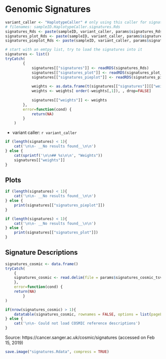 # Genomic Signatures

```r
variant_caller <- "HaplotypeCaller" # only using this caller for signatures right now, should be embedded in filename
# filenames: sampleID.HaplotypeCaller.signatures.Rds
signatures_Rds <- paste(sampleID, variant_caller, params$signatures_Rds, sep = '.')[1] 
signatures_plot_Rds <- paste(sampleID, variant_caller, params$signatures_plot_Rds, sep = '.')[1]
signatures_pieplot_Rds <- paste(sampleID, variant_caller, params$signatures_pieplot_Rds, sep = '.')[1]

# start with an emtpy list, try to load the signatures into it
signatures <- list()
tryCatch(
        {
            signatures[["signatures"]] <- readRDS(signatures_Rds)
            signatures[["signatures_plot"]] <- readRDS(signatures_plot_Rds)
            signatures[["signatures_pieplot"]] <- readRDS(signatures_pieplot_Rds)
            
            weights <- as.data.frame(t(signatures[["signatures"]][["weights"]]))
            weights <- weights[ order(-weights[,1]), , drop=FALSE]
            
            signatures[["weights"]] <- weights
        },
        error=function(cond) {
            return(NA)
        }
    )

```

- variant caller: `r variant_caller`

```r
if (length(signatures) < 1){
    cat('\n\n- __No results found__\n\n')
} else {
    cat(sprintf('\n\n## %s\n\n', "Weights"))
    signatures[["weights"]]
}

```

## Plots

```r
if (length(signatures) < 1){
    cat('\n\n- __No results found__\n\n')
} else {
    print(signatures[["signatures_pieplot"]])
}

```


```r
if (length(signatures) < 1){
    cat('\n\n- __No results found__\n\n')
} else {
    print(signatures[["signatures_plot"]])
}

```

## Signature Descriptions

```r
signatures_cosmic <- data.frame()
tryCatch(
    {
    signatures_cosmic <- read.delim(file = params$signatures_cosmic_tsv, header = TRUE, sep = '\t', check.names = FALSE)
    },
    error=function(cond) {
    return(NA)
        }
)

```

```r
if(nrow(signatures_cosmic) > 1){
    datatable(signatures_cosmic, rownames = FALSE, options = list(pageLength = 5))
} else {
    cat('\n\n- Could not load COSMIC reference descriptions')
}
```

Source: https://cancer.sanger.ac.uk/cosmic/signatures (accessed on Feb 15, 2019)

```r
save.image("signatures.Rdata", compress = TRUE)
```